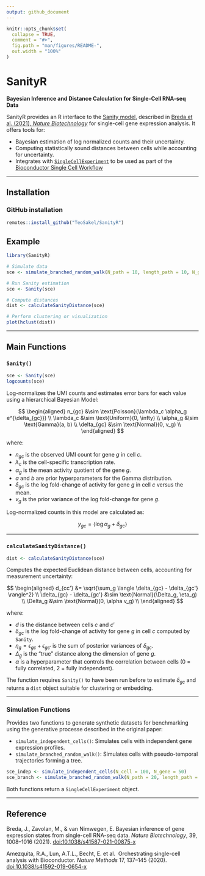```yaml
---
output: github_document
---
```


```r
knitr::opts_chunk$set(
  collapse = TRUE,
  comment = "#>",
  fig.path = "man/figures/README-",
  out.width = "100%"
)
```

# SanityR

**Bayesian Inference and Distance Calculation for Single-Cell RNA-seq Data**

SanityR provides an R interface to the [Sanity model](https://github.com/jmbreda/Sanity), 
described in [Breda et al. (2021), *Nature Biotechnology*](https://doi.org/10.1038/s41587-021-00875-x)
for single-cell gene expression analysis. It offers tools for:

- Bayesian estimation of log normalized counts and their uncertainty.
- Computing statistically sound distances between cells while accounting for uncertainty.
- Integrates with [`SingleCellExperiment`](https://bioconductor.org/packages/SingleCellExperiment/) 
  to be used as part of the [Bioconductor Single Cell Workflow](https://bioconductor.org/books/release/OSCA/)

---

## Installation

### GitHub installation

```r
remotes::install_github("TeoSakel/SanityR")
```

## Example

```r
library(SanityR)

# Simulate data
sce <- simulate_branched_random_walk(N_path = 10, length_path = 10, N_gene = 200)

# Run Sanity estimation
sce <- Sanity(sce)

# Compute distances
dist <- calculateSanityDistance(sce)

# Perform clustering or visualization
plot(hclust(dist))
```

---

## Main Functions

### `Sanity()`

```r
sce <- Sanity(sce)
logcounts(sce)
```

Log-normalizes the UMI counts and estimates error bars for each value using a 
hierarchical Bayesian Model:

$$
\begin{aligned}
    n_{gc} &\sim \text{Poisson}(\lambda_c \alpha_g e^{\delta_{gc}}) \\
    \lambda_c &\sim \text{Uniform}(0, \infty) \\
    \alpha_g &\sim \text{Gamma}(a, b) \\
    \delta_{gc} &\sim \text{Normal}(0, v_g) \\
\end{aligned}
$$

where:

- $n_{gc}$ is the observed UMI count for gene $g$ in cell $c$.
- $\lambda_c$ is the cell-specific transcription rate.
- $\alpha_g$ is the mean activity quotient of the gene $g$.
- $a$ and $b$ are prior hyperparameters for the Gamma distribution.
- $\delta_{gc}$ is the log fold-change of activity for gene $g$ in cell $c$ versus the mean.
- $v_g$ is the prior variance of the log fold-change for gene $g$.

Log-normalized counts in this model are calculated as:

$$y_{gc} = \langle \log{\alpha_g} + \delta_{gc} \rangle$$


---

### `calculateSanityDistance()`

```r
dist <- calculateSanityDistance(sce)
```

Computes the expected Euclidean distance between cells, accounting for measurement uncertainty:

$$
\begin{aligned}
    d_{cc'} &= \sqrt{\sum_g \langle \delta_{gc} - \delta_{gc'} \rangle^2}  \\
    \delta_{gc} - \delta_{gc'} &\sim \text{Normal}(\Delta_g, \eta_g) \\
    \Delta_g &\sim \text{Normal}(0, \alpha v_g) \\
\end{aligned}
$$

where:

- $d$ is the distance between cells $c$ and $c'$
- $\delta_{gc}$ is the log fold-change of activity for gene $g$ in cell $c$ computed by `Sanity`.
- $\eta_g = \epsilon_{gc} + \epsilon_{gc'}$ is the sum of posterior variances of $\delta_{gc}$.
- $\Delta_g$ is the "true" distance along the dimension of gene $g$.
- $\alpha$ is a hyperparameter that controls the correlation between cells 
  (0 = fully correlated, 2 = fully independent).

The function requires `Sanity()` to have been run before to estimate $\delta_{gc}$
and returns a `dist` object suitable for clustering or embedding.


---

### Simulation Functions

Provides two functions to generate synthetic datasets for benchmarking using the
generative processe described in the original paper:

- `simulate_independent_cells()`: Simulates cells with independent gene expression profiles.
- `simulate_branched_random_walk()`: Simulates cells with pseudo-temporal trajectories forming a tree.

```r
sce_indep <- simulate_independent_cells(N_cell = 100, N_gene = 50)
sce_branch <- simulate_branched_random_walk(N_path = 20, length_path = 5, N_gene = 50)
```

Both functions return a `SingleCellExperiment` object.

---

## Reference

Breda, J., Zavolan, M., & van Nimwegen, E.
Bayesian inference of gene expression states from single-cell RNA-seq data.
*Nature Biotechnology*, 39, 1008–1016 (2021). [doi:10.1038/s41587-021-00875-x](https://doi.org/10.1038/s41587-021-00875-x)

Amezquita, R.A., Lun, A.T.L., Becht, E. et al. 
Orchestrating single-cell analysis with Bioconductor. 
*Nature Methods* 17, 137–145 (2020). [doi:10.1038/s41592-019-0654-x](https://doi.org/10.1038/s41592-019-0654-x)
